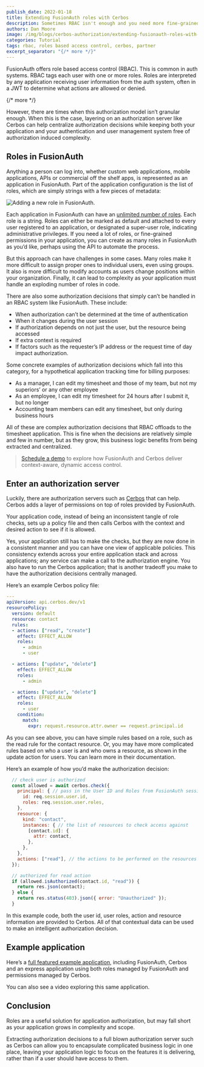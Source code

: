 ```yaml
---
publish_date: 2022-01-18 
title: Extending FusionAuth roles with Cerbos
description: Sometimes RBAC isn't enough and you need more fine-grained permissions. FusionAuth seamlessly integrates with Cerbos to provide that option.
authors: Dan Moore
image: /img/blogs/cerbos-authorization/extending-fusionauth-roles-with-cerbos-header-image.png
categories: Tutorial
tags: rbac, roles based access control, cerbos, partner
excerpt_separator: "{/* more */}"
---
```


FusionAuth offers role based access control (RBAC). This is common in auth systems. RBAC tags each user with one or more roles. Roles are interpreted by any application receiving user information from the auth system, often in a JWT to determine what actions are allowed or denied.

{/* more */}

However, there are times when this authorization model isn’t granular enough. When this is the case, layering on an authorization server like Cerbos can help centralize authorization decisions while keeping both your application and your authentication and user management system free of authorization induced complexity.

## Roles in FusionAuth

Anything a person can log into, whether custom web applications, mobile applications, APIs or commercial off the shelf apps, is represented as an application in FusionAuth. Part of the application configuration is the list of roles, which are simply strings with a few pieces of metadata:

![Adding a new role in FusionAuth.](/img/blogs/cerbos-authorization/creating-role-fusionauth.png)

Each application in FusionAuth can have an [unlimited number of roles](/docs/get-started/core-concepts/roles). Each role is a string. Roles can either be marked as default and attached to every user registered to an application, or designated a super-user role, indicating administrative privileges. If you need a lot of roles, or fine-grained permissions in your application, you can create as many roles in FusionAuth as you’d like, perhaps using the API to automate the process.

But this approach can have challenges in some cases. Many roles make it more difficult to assign proper ones to individual users, even using groups. It also is more difficult to modify accounts as users change positions within your organization. Finally, it can lead to complexity as your application must handle an exploding number of roles in code.

There are also some authorization decisions that simply can’t be handled in an RBAC system like FusionAuth. These include:

* When authorization can’t be determined at the time of authentication
* When it changes during the user session
* If authorization depends on not just the user, but the resource being accessed
* If extra context is required
* If factors such as the requester’s IP address or the request time of day impact authorization.

Some concrete examples of authorization decisions which fall into this category, for a hypothetical application tracking time for billing purposes:

* As a manager, I can edit my timesheet and those of my team, but not my superiors’ or any other employee
* As an employee, I can edit my timesheet for 24 hours after I submit it, but no longer
* Accounting team members can edit any timesheet, but only during business hours

All of these are complex authorization decisions that RBAC offloads to the timesheet application. This is fine when the decisions are relatively simple and few in number, but as they grow, this business logic benefits from being extracted and centralized.

> [Schedule a demo](/contact) to explore how FusionAuth and Cerbos deliver context-aware, dynamic access control.

## Enter an authorization server

Luckily, there are authorization servers such as [Cerbos](https://cerbos.dev/) that can help. Cerbos adds a layer of permissions on top of roles provided by FusionAuth. 

Your application code, instead of being an inconsistent tangle of role checks, sets up a policy file and then calls Cerbos with the context and desired action to see if it is allowed. 

Yes, your application still has to make the checks, but they are now done in a consistent manner and you can have one view of applicable policies. This consistency extends across your entire application stack and across applications; any service can make a call to the authorization engine. You also have to run the Cerbos application; that is another tradeoff you make to have the authorization decisions centrally managed.

Here’s an example Cerbos policy file:

```yaml
---
apiVersion: api.cerbos.dev/v1
resourcePolicy:
  version: default
  resource: contact
  rules:
  - actions: ["read", "create"]
    effect: EFFECT_ALLOW
    roles:
      - admin
      - user

  - actions: ["update", "delete"]
    effect: EFFECT_ALLOW
    roles:
      - admin

  - actions: ["update", "delete"]
    effect: EFFECT_ALLOW
    roles:
      - user 
    condition:
      match:
        expr: request.resource.attr.owner == request.principal.id
```

As you can see above, you can have simple rules based on a role, such as the read rule for the contact resource. Or, you may have more complicated rules based on who a user is and who owns a resource, as shown in the update action for users. You can learn more in their documentation.

Here’s an example of how you’d make the authorization decision:

```javascript
  // check user is authorized
  const allowed = await cerbos.check({
    principal: { // pass in the User ID and Roles from FusionAuth session
      id: req.session.user.id,
      roles: req.session.user.roles,
    },
    resource: {
      kind: "contact",
      instances: { // the list of resources to check access against
        [contact.id]: {
          attr: contact,
        },
      },
    },
    actions: ["read"], // the actions to be performed on the resources
  });

  // authorized for read action
  if (allowed.isAuthorized(contact.id, "read")) {
    return res.json(contact);
  } else {
    return res.status(403).json({ error: "Unauthorized" });
  }
```

In this example code, both the user id, user roles, action and resource information are provided to Cerbos. All of that contextual data can be used to make an intelligent authorization decision. 

## Example application

Here’s a [full featured example application](https://github.com/cerbos/express-fusionauth-cerbos), including FusionAuth, Cerbos and an express application using both roles managed by FusionAuth and permissions managed by Cerbos.

You can also see a video exploring this same application.

<YouTube id="Uf1jmDn4YSE" />

## Conclusion

Roles are a useful solution for application authorization, but may fall short as your application grows in complexity and scope. 

Extracting authorization decisions to a full blown authorization server such as Cerbos can allow you to encapsulate complicated business logic in one place, leaving your application logic to focus on the features it is delivering, rather than if a user should have access to them.

